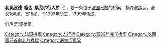 {{unreferenced|time=2010-09-06T23:01:16+00:00}}
{{Infobox bridge
|bridge_name=利奥波德-塞达-桑戈尔行人桥
|image=France Paris Passerelle Solferino 02.JPG
|caption=
|locale=[[法国|法国]][[巴黎|巴黎]]
|coordinates={{coord|48|51|43|N|02|19|29|E}}
|crosses=[[塞纳河|塞纳河]]
|carries=
|length=106m
|width=15m
|height=
|begin=1997年
|complete=1999年
|open=1999年
|design=
| downstream = [[协和桥|协和桥]]
| upstream = [[皇家桥|皇家桥]]
}}
'''利奥波德-塞达-桑戈尔行人桥'''（{{lang-fr|Passerelle Léopold-Sédar-Senghor}}），是一条位于[[法国|法国]][[巴黎|巴黎]]的桥梁，横跨[[塞纳河|塞纳河]]，全长106米，宽15米，于1997年动工，1999年落成。

[[分类:巴黎桥梁|分类:巴黎桥梁]]
[[Category:法国拱橋|Category:法国拱橋]]
[[Category:人行桥|Category:人行桥]]
[[Category:1999年完工桥梁|Category:1999年完工桥梁]]
[[Category:以國家元首命名的橋樑|Category:以國家元首命名的橋樑]]
[[Category:塞纳河桥梁|Category:塞纳河桥梁]]